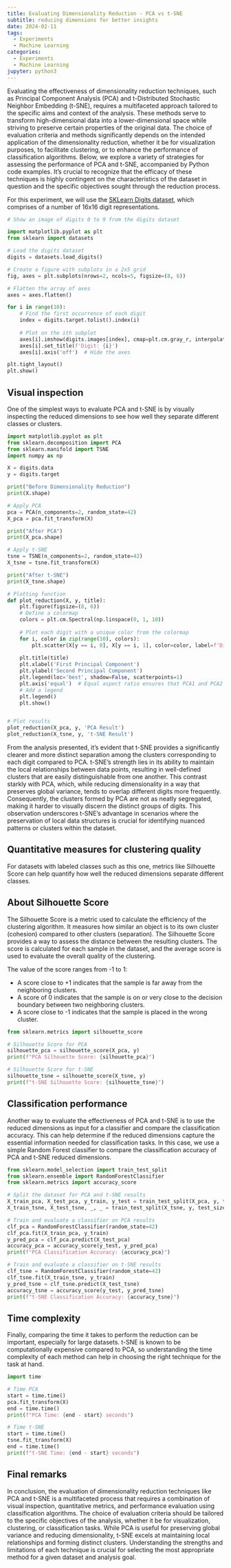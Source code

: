 ```yaml
---
title: Evaluating Dimensionality Reduction - PCA vs t-SNE
subtitle: reducing dimensions for better insights
date: 2024-02-11
tags: 
  - Experiments
  - Machine Learning
categories:
  - Experiments
  - Machine Learning
jupyter: python3
---
```



Evaluating the effectiveness of dimensionality reduction techniques, such as Principal Component Analysis (PCA) and t-Distributed Stochastic Neighbor Embedding (t-SNE), requires a multifaceted approach tailored to the specific aims and context of the analysis. These methods serve to transform high-dimensional data into a lower-dimensional space while striving to preserve certain properties of the original data. The choice of evaluation criteria and methods significantly depends on the intended application of the dimensionality reduction, whether it be for visualization purposes, to facilitate clustering, or to enhance the performance of classification algorithms. Below, we explore a variety of strategies for assessing the performance of PCA and t-SNE, accompanied by Python code examples. It's crucial to recognize that the efficacy of these techniques is highly contingent on the characteristics of the dataset in question and the specific objectives sought through the reduction process.

For this experiment, we will use the [SKLearn Digits dataset](https://scikit-learn.org/stable/modules/generated/sklearn.datasets.load_digits.html), which comprises of a number of 16x16 digit representations.


```python
# Show an image of digits 0 to 9 from the digits dataset

import matplotlib.pyplot as plt
from sklearn import datasets

# Load the digits dataset
digits = datasets.load_digits()

# Create a figure with subplots in a 2x5 grid
fig, axes = plt.subplots(nrows=2, ncols=5, figsize=(8, 6))

# Flatten the array of axes
axes = axes.flatten()

for i in range(10):
    # Find the first occurrence of each digit
    index = digits.target.tolist().index(i)
    
    # Plot on the ith subplot
    axes[i].imshow(digits.images[index], cmap=plt.cm.gray_r, interpolation='nearest')
    axes[i].set_title(f'Digit: {i}')
    axes[i].axis('off')  # Hide the axes

plt.tight_layout()
plt.show()
```

## Visual inspection

One of the simplest ways to evaluate PCA and t-SNE is by visually inspecting the reduced dimensions to see how well they separate different classes or clusters.

```python
import matplotlib.pyplot as plt
from sklearn.decomposition import PCA
from sklearn.manifold import TSNE
import numpy as np

X = digits.data
y = digits.target

print("Before Dimensionality Reduction")
print(X.shape)

# Apply PCA
pca = PCA(n_components=2, random_state=42)
X_pca = pca.fit_transform(X)

print("After PCA")
print(X_pca.shape)

# Apply t-SNE
tsne = TSNE(n_components=2, random_state=42)
X_tsne = tsne.fit_transform(X)

print("After t-SNE")
print(X_tsne.shape)

# Plotting function
def plot_reduction(X, y, title):
    plt.figure(figsize=(8, 6))
    # Define a colormap
    colors = plt.cm.Spectral(np.linspace(0, 1, 10))
    
    # Plot each digit with a unique color from the colormap
    for i, color in zip(range(10), colors):
        plt.scatter(X[y == i, 0], X[y == i, 1], color=color, label=f'Digit {i}')
    
    plt.title(title)
    plt.xlabel('First Principal Component')
    plt.ylabel('Second Principal Component')
    plt.legend(loc='best', shadow=False, scatterpoints=1)
    plt.axis('equal')  # Equal aspect ratio ensures that PCA1 and PCA2 are scaled the same
    # Add a legend
    plt.legend()
    plt.show()


# Plot results
plot_reduction(X_pca, y, 'PCA Result')
plot_reduction(X_tsne, y, 't-SNE Result')
```

From the analysis presented, it's evident that t-SNE provides a significantly clearer and more distinct separation among the clusters corresponding to each digit compared to PCA. t-SNE's strength lies in its ability to maintain the local relationships between data points, resulting in well-defined clusters that are easily distinguishable from one another. This contrast starkly with PCA, which, while reducing dimensionality in a way that preserves global variance, tends to overlap different digits more frequently. Consequently, the clusters formed by PCA are not as neatly segregated, making it harder to visually discern the distinct groups of digits. This observation underscores t-SNE's advantage in scenarios where the preservation of local data structures is crucial for identifying nuanced patterns or clusters within the dataset.

## Quantitative measures for clustering quality

For datasets with labeled classes such as this one, metrics like Silhouette Score can help quantify how well the reduced dimensions separate different classes.

::: {.callout-note}
## About Silhouette Score

The Silhouette Score is a metric used to calculate the efficiency of the clustering algorithm. It measures how similar an object is to its own cluster (cohesion) compared to other clusters (separation). The Silhouette Score provides a way to assess the distance between the resulting clusters. The score is calculated for each sample in the dataset, and the average score is used to evaluate the overall quality of the clustering.

The value of the score ranges from -1 to 1:

- A score close to +1 indicates that the sample is far away from the neighboring clusters.
- A score of 0 indicates that the sample is on or very close to the decision boundary between two neighboring clusters.
- A score close to -1 indicates that the sample is placed in the wrong cluster.
:::

```python
from sklearn.metrics import silhouette_score

# Silhouette Score for PCA
silhouette_pca = silhouette_score(X_pca, y)
print(f"PCA Silhouette Score: {silhouette_pca}")

# Silhouette Score for t-SNE
silhouette_tsne = silhouette_score(X_tsne, y)
print(f"t-SNE Silhouette Score: {silhouette_tsne}")
```

## Classification performance

Another way to evaluate the effectiveness of PCA and t-SNE is to use the reduced dimensions as input for a classifier and compare the classification accuracy. This can help determine if the reduced dimensions capture the essential information needed for classification tasks. In this case, we use a simple Random Forest classifier to compare the classification accuracy of PCA and t-SNE reduced dimensions.

```python
from sklearn.model_selection import train_test_split
from sklearn.ensemble import RandomForestClassifier
from sklearn.metrics import accuracy_score

# Split the dataset for PCA and t-SNE results
X_train_pca, X_test_pca, y_train, y_test = train_test_split(X_pca, y, test_size=0.3, random_state=42)
X_train_tsne, X_test_tsne, _, _ = train_test_split(X_tsne, y, test_size=0.3, random_state=42)

# Train and evaluate a classifier on PCA results
clf_pca = RandomForestClassifier(random_state=42)
clf_pca.fit(X_train_pca, y_train)
y_pred_pca = clf_pca.predict(X_test_pca)
accuracy_pca = accuracy_score(y_test, y_pred_pca)
print(f"PCA Classification Accuracy: {accuracy_pca}")

# Train and evaluate a classifier on t-SNE results
clf_tsne = RandomForestClassifier(random_state=42)
clf_tsne.fit(X_train_tsne, y_train)
y_pred_tsne = clf_tsne.predict(X_test_tsne)
accuracy_tsne = accuracy_score(y_test, y_pred_tsne)
print(f"t-SNE Classification Accuracy: {accuracy_tsne}")
```

## Time complexity

Finally, comparing the time it takes to perform the reduction can be important, especially for large datasets. t-SNE is known to be computationally expensive compared to PCA, so understanding the time complexity of each method can help in choosing the right technique for the task at hand.

```python
import time

# Time PCA
start = time.time()
pca.fit_transform(X)
end = time.time()
print(f"PCA Time: {end - start} seconds")

# Time t-SNE
start = time.time()
tsne.fit_transform(X)
end = time.time()
print(f"t-SNE Time: {end - start} seconds")
```

## Final remarks

In conclusion, the evaluation of dimensionality reduction techniques like PCA and t-SNE is a multifaceted process that requires a combination of visual inspection, quantitative metrics, and performance evaluation using classification algorithms. The choice of evaluation criteria should be tailored to the specific objectives of the analysis, whether it be for visualization, clustering, or classification tasks. While PCA is useful for preserving global variance and reducing dimensionality, t-SNE excels at maintaining local relationships and forming distinct clusters. Understanding the strengths and limitations of each technique is crucial for selecting the most appropriate method for a given dataset and analysis goal.

